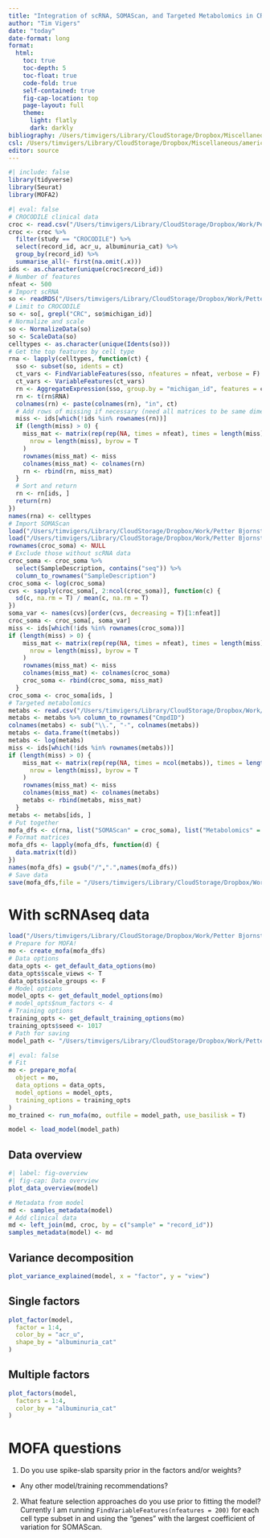 ```yaml
---
title: "Integration of scRNA, SOMAScan, and Targeted Metabolomics in CROCODILE"
author: "Tim Vigers"
date: "today"
date-format: long
format:
  html:
    toc: true
    toc-depth: 5
    toc-float: true
    code-fold: true
    self-contained: true
    fig-cap-location: top
    page-layout: full
    theme:
      light: flatly
      dark: darkly
bibliography: /Users/timvigers/Library/CloudStorage/Dropbox/Miscellaneous/zotero.bib
csl: /Users/timvigers/Library/CloudStorage/Dropbox/Miscellaneous/american-medical-association.csl
editor: source
---
```


```r
#| include: false
library(tidyverse)
library(Seurat)
library(MOFA2)
```

```r
#| eval: false
# CROCODILE clinical data
croc <- read.csv("/Users/timvigers/Library/CloudStorage/Dropbox/Work/Petter Bjornstad/Data Harmonization/Data Clean/harmonized_dataset.csv", na.strings = "")
croc <- croc %>%
  filter(study == "CROCODILE") %>%
  select(record_id, acr_u, albuminuria_cat) %>%
  group_by(record_id) %>%
  summarise_all(~ first(na.omit(.x)))
ids <- as.character(unique(croc$record_id))
# Number of features
nfeat <- 500
# Import scRNA
so <- readRDS("/Users/timvigers/Library/CloudStorage/Dropbox/Work/Petter Bjornstad/scRNA/data_clean/seurat_data_no_computations.RDS")
# Limit to CROCODILE
so <- so[, grepl("CRC", so$michigan_id)]
# Normalize and scale
so <- NormalizeData(so)
so <- ScaleData(so)
celltypes <- as.character(unique(Idents(so)))
# Get the top features by cell type
rna <- lapply(celltypes, function(ct) {
  sso <- subset(so, idents = ct)
  ct_vars <- FindVariableFeatures(sso, nfeatures = nfeat, verbose = F)
  ct_vars <- VariableFeatures(ct_vars)
  rn <- AggregateExpression(sso, group.by = "michigan_id", features = ct_vars)
  rn <- t(rn$RNA)
  colnames(rn) <- paste(colnames(rn), "in", ct)
  # Add rows of missing if necessary (need all matrices to be same dimensions)
  miss <- ids[which(!ids %in% rownames(rn))]
  if (length(miss) > 0) {
    miss_mat <- matrix(rep(rep(NA, times = nfeat), times = length(miss)),
      nrow = length(miss), byrow = T
    )
    rownames(miss_mat) <- miss
    colnames(miss_mat) <- colnames(rn)
    rn <- rbind(rn, miss_mat)
  }
  # Sort and return
  rn <- rn[ids, ]
  return(rn)
})
names(rna) <- celltypes
# Import SOMAScan
load("/Users/timvigers/Library/CloudStorage/Dropbox/Work/Petter Bjornstad/CROCODILE/Somalogic data/croc_soma.Rdata")
load("/Users/timvigers/Library/CloudStorage/Dropbox/Work/Petter Bjornstad/CROCODILE/Somalogic data/analytes.Rdata")
rownames(croc_soma) <- NULL
# Exclude those without scRNA data
croc_soma <- croc_soma %>%
  select(SampleDescription, contains("seq")) %>%
  column_to_rownames("SampleDescription")
croc_soma <- log(croc_soma)
cvs <- sapply(croc_soma[, 2:ncol(croc_soma)], function(c) {
  sd(c, na.rm = T) / mean(c, na.rm = T)
})
soma_var <- names(cvs)[order(cvs, decreasing = T)[1:nfeat]]
croc_soma <- croc_soma[, soma_var]
miss <- ids[which(!ids %in% rownames(croc_soma))]
if (length(miss) > 0) {
    miss_mat <- matrix(rep(rep(NA, times = nfeat), times = length(miss)),
      nrow = length(miss), byrow = T
    )
    rownames(miss_mat) <- miss
    colnames(miss_mat) <- colnames(croc_soma)
    croc_soma <- rbind(croc_soma, miss_mat)
  }
croc_soma <- croc_soma[ids, ]
# Targeted metabolomics
metabs <- read.csv("/Users/timvigers/Library/CloudStorage/Dropbox/Work/Petter Bjornstad/CROCODILE/Data_Cleaned/metabolomics_rq.csv")
metabs <- metabs %>% column_to_rownames("CmpdID")
colnames(metabs) <- sub("\\.", "-", colnames(metabs))
metabs <- data.frame(t(metabs))
metabs <- log(metabs)
miss <- ids[which(!ids %in% rownames(metabs))]
if (length(miss) > 0) {
    miss_mat <- matrix(rep(rep(NA, times = ncol(metabs)), times = length(miss)),
      nrow = length(miss), byrow = T
    )
    rownames(miss_mat) <- miss
    colnames(miss_mat) <- colnames(metabs)
    metabs <- rbind(metabs, miss_mat)
  }
metabs <- metabs[ids, ]
# Put together
mofa_dfs <- c(rna, list("SOMAScan" = croc_soma), list("Metabolomics" = metabs))
# Format matrices
mofa_dfs <- lapply(mofa_dfs, function(d) {
  data.matrix(t(d))
})
names(mofa_dfs) = gsub("/",".",names(mofa_dfs))
# Save data
save(mofa_dfs,file = "/Users/timvigers/Library/CloudStorage/Dropbox/Work/Petter Bjornstad/Multiomics/data_cleaned/crocodile_mofa_data.RData")
```

# With scRNAseq data

```r
load("/Users/timvigers/Library/CloudStorage/Dropbox/Work/Petter Bjornstad/Multiomics/data_cleaned/crocodile_mofa_data.RData")
# Prepare for MOFA!
mo <- create_mofa(mofa_dfs)
# Data options
data_opts <- get_default_data_options(mo)
data_opts$scale_views <- T
data_opts$scale_groups <- F
# Model options
model_opts <- get_default_model_options(mo)
# model_opts$num_factors <- 4
# Training options
training_opts <- get_default_training_options(mo)
training_opts$seed <- 1017
# Path for saving
model_path <- "/Users/timvigers/Library/CloudStorage/Dropbox/Work/Petter Bjornstad/Multiomics/data_cleaned/mofa_model.hdf5"
```

```r
#| eval: false
# Fit
mo <- prepare_mofa(
  object = mo,
  data_options = data_opts,
  model_options = model_opts,
  training_options = training_opts
)
mo_trained <- run_mofa(mo, outfile = model_path, use_basilisk = T)
```

```r
model <- load_model(model_path)
```

## Data overview

```r
#| label: fig-overview
#| fig-cap: Data overview
plot_data_overview(model)
```

```r
# Metadata from model
md <- samples_metadata(model)
# Add clinical data
md <- left_join(md, croc, by = c("sample" = "record_id"))
samples_metadata(model) <- md
```

## Variance decomposition

```r
plot_variance_explained(model, x = "factor", y = "view")
```

## Single factors

```r
plot_factor(model,
  factor = 1:4,
  color_by = "acr_u",
  shape_by = "albuminuria_cat"
)
```

## Multiple factors

```r
plot_factors(model,
  factors = 1:4,
  color_by = "albuminuria_cat"
)
```

# MOFA questions

1. Do you use spike-slab sparsity prior in the factors and/or weights? 
- Any other model/training recommendations?

2. What feature selection approaches do you use prior to fitting the model? Currently I am running `FindVariableFeatures(nfeatures = 200)` for each cell type subset in and using the "genes" with the largest coefficient of variation for SOMAScan.
